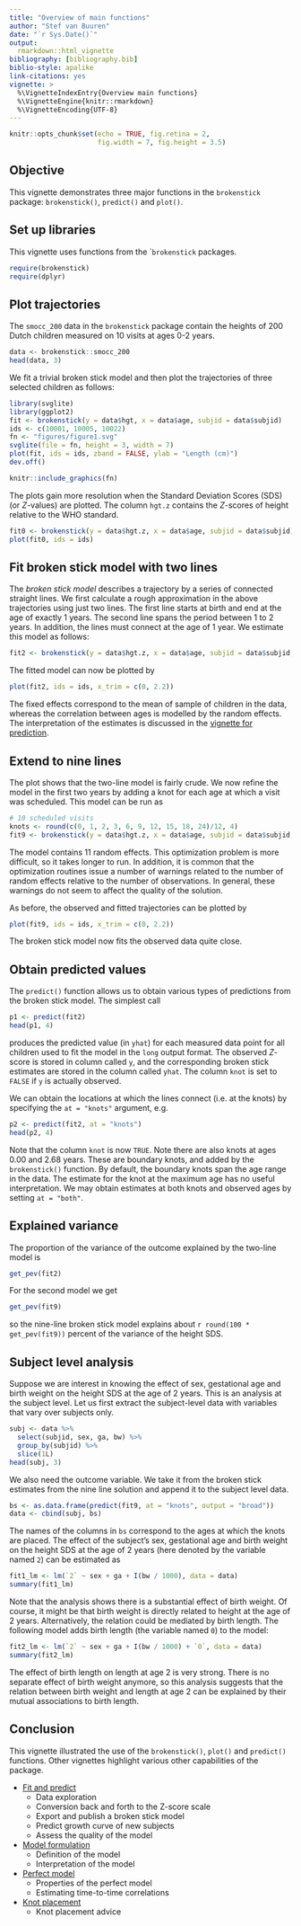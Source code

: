 ```yaml
---
title: "Overview of main functions"
author: "Stef van Buuren"
date: "`r Sys.Date()`"
output: 
  rmarkdown::html_vignette
bibliography: [bibliography.bib]
biblio-style: apalike
link-citations: yes
vignette: >
  %\VignetteIndexEntry{Overview main functions}
  %\VignetteEngine{knitr::rmarkdown}
  %\VignetteEncoding{UTF-8}
---
```



```r
knitr::opts_chunk$set(echo = TRUE, fig.retina = 2, 
                      fig.width = 7, fig.height = 3.5)
```

## Objective

This vignette demonstrates three major functions in the `brokenstick` package: `brokenstick()`, `predict()` and `plot()`.

## Set up libraries

This vignette uses functions from the ``brokenstick` packages. 

```r
require(brokenstick)
require(dplyr)
```


## Plot trajectories

The `smocc_200` data in the `brokenstick` package contain the heights of 200 Dutch children measured on 10 visits at ages 0-2 years. 

```r
data <- brokenstick::smocc_200
head(data, 3)
```

We fit a trivial broken stick model and then plot the trajectories of three selected children as follows: 

```r
library(svglite)
library(ggplot2)
fit <- brokenstick(y = data$hgt, x = data$age, subjid = data$subjid)
ids <- c(10001, 10005, 10022)
fn <- "figures/figure1.svg"
svglite(file = fn, height = 3, width = 7)
plot(fit, ids = ids, zband = FALSE, ylab = "Length (cm)")
dev.off()
```


```r
knitr::include_graphics(fn)
```

The plots gain more resolution when the Standard Deviation Scores (SDS) (or $Z$-values) are plotted. The column `hgt.z` contains the $Z$-scores of height relative to the WHO standard.

```r
fit0 <- brokenstick(y = data$hgt.z, x = data$age, subjid = data$subjid)
plot(fit0, ids = ids)
```

## Fit broken stick model with two lines

The *broken stick model* describes a trajectory by a series of connected straight lines. We first calculate a rough approximation in the above trajectories using just two lines. The first line starts at birth and end at the age of exactly 1 years. The second line spans the period between 1 to 2 years. In addition, the lines must connect at the age of 1 year. We estimate this model as follows:

```r
fit2 <- brokenstick(y = data$hgt.z, x = data$age, subjid = data$subjid, knots = 1:2)
```

The fitted model can now be plotted by 

```r
plot(fit2, ids = ids, x_trim = c(0, 2.2))
```


The fixed effects correspond to the mean of sample of children in the data, whereas the correlation between ages is modelled by the random effects. The interpretation of the estimates is discussed in the [vignette for prediction](prediction.html).

## Extend to nine lines

The plot shows that the two-line model is fairly crude. We now refine the model in the first two years by adding a knot for each age at which a visit was scheduled. This model can be run as

```r
# 10 scheduled visits
knots <- round(c(0, 1, 2, 3, 6, 9, 12, 15, 18, 24)/12, 4)
fit9 <- brokenstick(y = data$hgt.z, x = data$age, subjid = data$subjid, knots = knots)
```

The model contains 11 random effects. This optimization problem is more difficult, so it takes longer to run. In addition, it is common that the optimization routines issue a number of warnings related to the number of random effects relative to the number of observations. In general, these warnings do not seem to affect the quality of the solution.

As before, the observed and fitted trajectories can be plotted by

```r
plot(fit9, ids = ids, x_trim = c(0, 2.2))
```

The broken stick model now fits the observed data quite close.

## Obtain predicted values

The `predict()` function allows us to obtain various types of predictions from the broken stick model. The simplest call

```r
p1 <- predict(fit2)
head(p1, 4)
```

produces the predicted value (in `yhat`) for each measured data point for all children used to fit the model in the `long` output format. The observed $Z$-score is stored in column called `y`, and the corresponding broken stick estimates are stored in the column called `yhat`. The column `knot` is set to `FALSE` if `y` is actually observed. 

We can obtain the locations at which the lines connect (i.e. at the knots) by specifying the `at = "knots"` argument, e.g.

```r
p2 <- predict(fit2, at = "knots")
head(p2, 4)
```

Note that the column `knot` is now `TRUE`. Note there are also knots at ages 0.00 and 2.68 years. These are boundary knots, and added by the `brokenstick()` function. By default, the boundary knots span the age range in the data. The estimate for the knot at the maximum age has no useful interpretation. We may obtain estimates at both knots and observed ages by setting `at = "both"`. 

## Explained variance

The proportion of the variance of the outcome explained by the two-line model is

```r
get_pev(fit2)
```

For the second model we get

```r
get_pev(fit9)
```

so the nine-line broken stick model explains about `r round(100 * get_pev(fit9))` percent of the variance of the height SDS.


## Subject level analysis

Suppose we are interest in knowing the effect of sex, gestational age and birth weight on the height SDS at the age of 2 years. This is an analysis at the subject level. Let us first extract the subject-level data with variables that vary over subjects only.

```r
subj <- data %>%
  select(subjid, sex, ga, bw) %>% 
  group_by(subjid) %>% 
  slice(1L)
head(subj, 3)
```

We also need the outcome variable. We take it from the broken stick estimates from the nine line solution and append it to the subject level data.

```r
bs <- as.data.frame(predict(fit9, at = "knots", output = "broad"))
data <- cbind(subj, bs)
```

The names of the columns in `bs` correspond to the ages at which the knots are placed. The effect of the subject's sex, gestational age and birth weight on the height SDS at the age of 2 years (here denoted by the variable named `2`) can be estimated as 

```r
fit1_lm <- lm(`2` ~ sex + ga + I(bw / 1000), data = data)
summary(fit1_lm)
```

Note that the analysis shows there is a substantial effect of birth weight. Of course, it might be that birth weight is directly related to height at the age of 2 years. Alternatively, the relation could be mediated by birth length. The following model adds birth length (the variable named `0`) to the model: 

```r
fit2_lm <- lm(`2` ~ sex + ga + I(bw / 1000) + `0`, data = data)
summary(fit2_lm)
```

The effect of birth length on length at age 2 is very strong. There is no separate effect of birth weight anymore, so this analysis suggests that the relation between birth weight and length at age 2 can be explained by their mutual associations to birth length.

## Conclusion

This vignette illustrated the use of the `brokenstick()`, `plot()` and `predict()` functions. Other vignettes highlight various other capabilities of the package. 

* [Fit and predict](prediction.html)
    + Data exploration
    + Conversion back and forth to the Z-score scale
    + Export and publish a broken stick model
    + Predict growth curve of new subjects
    + Assess the quality of the model
 
 
* [Model formulation](model.html)
    + Definition of the model
    + Interpretation of the model


* [Perfect model](perfectmodel.html)
    + Properties of the perfect model
    + Estimating time-to-time correlations

* [Knot placement](knotplacement.html)
    + Knot placement advice
